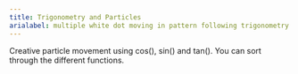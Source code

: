 ```yaml
---
title: Trigonometry and Particles
arialabel: multiple white dot moving in pattern following trigonometry function
---
```



Creative particle movement using cos(), sin() and tan(). You can sort
through the different functions.
